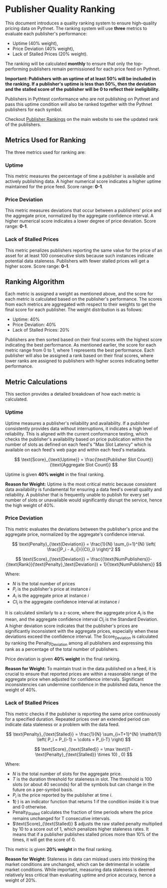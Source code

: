 # Publisher Quality Ranking

This document introduces a quality ranking system to ensure high-quality pricing data on Pythnet. The ranking system will use **three** metrics to evaluate each publisher's performance:

- Uptime (40% weight),
- Price Deviation (40% weight),
- Lack of Stalled Prices (20% weight).

The ranking will be calculated **monthly** to ensure that only the top-performing publishers remain permissioned for each price feed on Pythnet.

**Important: Publishers with an uptime of at least 50% will be included in the ranking. If a publisher's uptime is less than 50%, then the deviation and the stalled score of the publisher will be 0 to reflect their ineligibility.**

Publishers in Pythtest conformance who are not publishing on Pythnet and pass this uptime condition will also be ranked together with the Pythnet publishers for each symbol.

Checkout [Publisher Rankings](https://www.pyth.network/publishers/ranking) on the main website to see the updated rank of the publishers.

## Metrics Used for Ranking

The three metrics used for ranking are:

### Uptime

This metric measures the percentage of time a publisher is available and actively publishing data. A higher numerical score indicates a higher uptime maintained for the price feed. Score range: **0-1**.

### Price Deviation

This metric measures deviations that occur between a publishers' price and the aggregate price, normalized by the aggregate confidence interval. A higher numerical score indicates a lower degree of price deviation. Score range: **0-1**.

### Lack of Stalled Prices

This metric penalizes publishers reporting the same value for the price of an asset for at least 100 consecutive slots because such instances indicate potential data staleness. Publishers with fewer stalled prices will get a higher score. Score range: **0-1**.

## Ranking Algorithm

Each metric is assigned a weight as mentioned above, and the score for each metric is calculated based on the publisher's performance.
The scores from each metrics are aggregated with respect to their weights to get the final score for each publisher.
The weight distribution is as follows:

- Uptime: 40%
- Price Deviation: 40%
- Lack of Stalled Prices: 20%

Publishers are then sorted based on their final scores with the highest score indicating the best performance.
As mentioned earlier, the score for each metric range from 0 to 1, where 1 represents the best performance.
Each publisher will also be assigned a rank based on their final scores, where lower ranks are assigned to publishers with higher scores indicating better performance.

## Metric Calculations

This section provides a detailed breakdown of how each metric is calculated.

### Uptime

Uptime measures a publisher's reliability and availability. If a publisher consistently provides data without interruptions, it indicates a high level of reliability. This is aligned with the current conformance testing, which checks the publisher's availability based on price publication within the number of slots as defined on each feed's "Max Slot Latency" which is available on each feed's web page and within each feed's metadata.

$$
\text{Score}_{\text{Uptime}} = \frac{\text{Publisher Slot Count}}{\text{Aggregate Slot Count}}
$$

Uptime is given **40% weight** in the final ranking.

**Reason for Weight:** Uptime is the most critical metric because consistent data availability is fundamental for ensuring a data feed's overall quality and reliability. A publisher that is frequently unable to publish for every set number of slots or unavailable would significantly disrupt the service, hence the high weight of 40%.

### Price Deviation

This metric evaluates the deviations between the publisher's price and the aggregate price, normalized by the aggregate's confidence interval.

$$
\text{Penalty}_{\text{Deviation}} =
\frac{1}{N} \sum_{i=1}^{N} \left( \frac{|P_i - A_i|}{{CI}_i} \right)^2
$$

$$
\text{Score}_{\text{Deviation}} = \frac{{\text{NumPublishers}}-{\text{Rank}}(\text{Penalty}_\text{Deviation}) + 1}{\text{NumPublishers}}
$$

Where:

- $N$ is the total number of prices
- $P_i$ is the publisher's price at instance $i$
- $A_i$ is the aggregate price at instance $i$
- ${CI}_i$ is the aggregate confidence interval at instance $i$

It is calculated similarly to a z-score, where the aggregate price $A_i$ is the mean, and the aggregate confidence interval $CI_i$ is the Standard Deviation. A higher deviation score indicates that the publisher's prices are significantly inconsistent with the aggregate prices, especially when these deviations exceed the confidence interval. The $\text{Score}_{\text{Deviation}}$ is calculated by ranking the $\text{Penalty}_{\text{Deviation}}$ among all publishers and expressing this rank as a percentage of the total number of publishers.

Price deviation is given **40% weight** in the final ranking.

**Reason for Weight:** To maintain trust in the data published on a feed, it is crucial to ensure that reported prices are within a reasonable range of the aggregate price when adjusted for confidence intervals. Significant inconsistencies can undermine confidence in the published data, hence the weight of 40%.

### Lack of Stalled Prices

This metric checks if the publisher is reporting the same price continuously for a specified duration. Repeated prices over an extended period can indicate data staleness or a problem with the data feed.

$$
\text{Penalty}_{\text{Stalled}} =  \frac{1}{N} \sum_{i=T+1}^{N} \mathbf{1} \left( P_i = P_{i-1} = \cdots = P_{i-T} \right)
$$

$$
\text{Score}_{\text{Stalled}} = \max \text((1 -  \text{Penalty}_{\text{Stalled}} \times 10) , 0)
$$

Where:

- $N$ is the total number of slots for the aggregate price.
- $T$ is the duration threshold for staleness in slot. The threshold is $100$ slots (or about $40$ seconds) for all the symbols but can change in the future on a per-symbol basis.
- $P_i$ is the price reported by the publisher at time $i$.
- $\mathbf{1}(\cdot)$ is an indicator function that returns 1 if the condition inside it is true and 0 otherwise.
- $\text{Penalty}_{\text{Stalled}}$ calculates the fraction of time periods where the price remains unchanged for T consecutive intervals.
- $\text{Score}_{\text{Stalled}} $ adjusts the raw stalled penalty multiplied by $10$ to a score out of 1, which penalizes higher staleness rates. It means that if a publisher publishes stalled prices more than 10% of the times, it will get the score of 0.

This metric is given **20% weight** in the final ranking.

**Reason for Weight:** Staleness in data can mislead users into thinking the market conditions are unchanged, which can be detrimental in volatile market conditions. While important, measuring data staleness is deemed relatively less critical than evaluating uptime and price accuracy, hence a weight of 20%.
